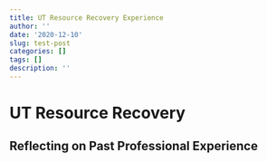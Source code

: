 ```yaml
---
title: UT Resource Recovery Experience
author: ''
date: '2020-12-10'
slug: test-post
categories: []
tags: []
description: ''
---
```

# UT Resource Recovery

## Reflecting on Past Professional Experience